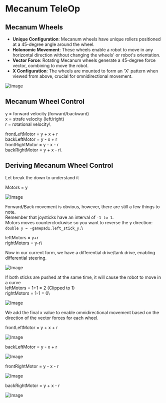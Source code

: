 # Mecanum TeleOp

## Mecanum Wheels

- **Unique Configuration**: Mecanum wheels have unique rollers positioned at a 45-degree angle around the wheel.
- **Holonomic Movement**: These wheels enable a robot to move in any horizontal direction without changing the wheels' or robot's orientation.
- **Vector Force**: Rotating Mecanum wheels generate a 45-degree force vector, combining to move the robot.
- **X Configuration**: The wheels are mounted to form an 'X' pattern when viewed from above, crucial for omnidirectional movement.

![Image](/assets/mecanumDirections.png)

## Mecanum Wheel Control

y = forward velocity (forward/backward)\
x = strafe velocity (left/right)\
r = rotational velocity\

frontLeftMotor = y + x + r\
backLeftMotor = y - x + r\
frontRightMotor = y - x - r\
backRightMotor = y + x - r\

## Deriving Mecanum Wheel Control

Let break the down to understand it

Motors = y

![Image](/assets/forward_backward.png)

Forward/Back movement is obvious, however, there are still a few things to note.\
Remember that joysticks have an interval of `-1 to 1`.\
Motors moves counterclockwise so you want to reverse the y direction:\
`double y = -gamepad1.left_stick_y;`\

leftMotors = y+r\
rightMotors = y-r\

Now in our current form, we have a differential drive/tank drive, enabling differential steering.

![Image](/assets/rotation.png)

If both sticks are pushed at the same time, it will cause the robot to move in a curve\
leftMotors = 1+1 = 2 (Clipped to 1)\
rightMotors = 1-1 = 0\

![Image](/assets/curve.png)

We add the final x value to enable omnidirectional movement based on the direction of the vector forces for each wheel.

frontLeftMotor = y + x + r

![Image](/assets/FL.png)

backLeftMotor = y - x + r

![Image](/assets/BL.png)

frontRightMotor = y - x - r

![Image](/assets/FR.png)

backRightMotor = y + x - r

![Image](/assets/BR.png)